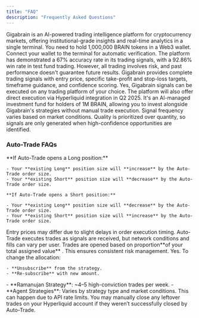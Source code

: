 ```yaml
---
title: "FAQ"
description: "Frequently Asked Questions"
---
```


<AccordionGroup>
  <Accordion title="What is Gigabrain?">
    Gigabrain is an AI-powered trading intelligence platform for cryptocurrency markets, offering institutional-grade insights and real-time analytics in a single terminal.
  </Accordion>
  <Accordion title="How do I access the Gigabrain terminal?">
    You need to hold 1,000,000 BRAIN tokens in a Web3 wallet. Connect your wallet to the terminal for automatic verification.
  </Accordion>
  <Accordion title="How reliable are Gigabrain's signals?">
    The platform has demonstrated a 67% accuracy rate in its trading signals, with a 92.86% win rate in test fund trading. However, all trading involves risk, and past performance doesn't guarantee future results.
  </Accordion>
  <Accordion title="What types of signals does Gigabrain provide?">
    Gigabrain provides complete trading signals with entry price, specific take-profit and stop-loss targets, timeframe guidance, and confidence scoring.
  </Accordion>
  <Accordion title="Can I use Gigabrain signals with my existing trading platform?">
    Yes, Gigabrain signals can be executed on any trading platform of your choice. The platform will also offer direct execution via Hyperliquid integration in Q2 2025.
  </Accordion>
  <Accordion title="What is the Gigabrain Alpha Fund?">
    It's an AI-managed investment fund for holders of 1M BRAIN, allowing you to invest alongside Gigabrain's strategies without manual trade execution.
  </Accordion>
  <Accordion title="How often are new signals generated?">
    Signal frequency varies based on market conditions. Quality is prioritized over quantity, so signals are only generated when high-confidence opportunities are identified.
  </Accordion>
</AccordionGroup>

### Auto-Trade FAQs

<AccordionGroup>
  <Accordion title="What happens if I already have an active position in a token that Auto-Trade opens a trade for?">
    **If Auto-Trade opens a Long position:**

    - Your **existing Long** position size will **increase** by the Auto-Trade order size.
    - Your **existing Short** position size will **decrease** by the Auto-Trade order size.

    **If Auto-Trade opens a Short position:**

    - Your **existing Long** position size will **decrease** by the Auto-Trade order size.
    - Your **existing Short** position size will **increase** by the Auto-Trade order size.
  </Accordion>
  <Accordion title="Why is the entry price for my trade different from the strategy's entry price?">
    Entry prices may differ due to slight delays in order execution timing. Auto-Trade executes trades as signals are received, but network conditions and fills can vary per user.
  </Accordion>
  <Accordion title="How is trade size determined for each auto-executed order?">
    Trades are opened based on proportion**of your total assigned value** . This ensures consistent risk management.
  </Accordion>
  <Accordion title="Can I change the amount I’ve subscribed to a strategy?">
    Yes. To change the allocation:

    - **Unsubscribe** from the strategy.
    - **Re-subscribe** with new amount.
  </Accordion>
  <Accordion title="How many trades should I expect from Auto-Trade?">
    - **Ramanujan Strategy**: ~4–5 high-conviction trades per week.
    - **Agent Strategies**: Varies by strategy type and market conditions.
  </Accordion>
  <Accordion title="What if there are no active trades in the strategy, but I still have open positions on Hyperliquid opened by auto trade?">
    This can happen due to API rate limits. You may manually close any leftover trades on your Hyperliquid account if they weren’t successfully closed by Auto-Trade.
  </Accordion>
</AccordionGroup>